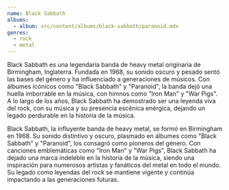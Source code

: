 ```yaml
---
name: Black Sabbath
albums:
  - album: src/content/albums/black-sabbath/paranoid.mdx
genres:
  - rock
  - metal
---
```


Black Sabbath es una legendaria banda de heavy metal originaria de Birmingham, Inglaterra. Fundada en 1968, su sonido oscuro y pesado sentó las bases del género y ha influenciado a generaciones de músicos. Con álbumes icónicos como "Black Sabbath" y "Paranoid", la banda dejó una huella imborrable en la música, con himnos como "Iron Man" y "War Pigs". A lo largo de los años, Black Sabbath ha demostrado ser una leyenda viva del rock, con su música y su presencia escénica enérgica, dejando un legado perdurable en la historia de la música.

Black Sabbath, la influyente banda de heavy metal, se formó en Birmingham en 1968. Su sonido distintivo y oscuro, plasmado en álbumes como "Black Sabbath" y "Paranoid", los consagró como pioneros del género. Con canciones emblemáticas como "Iron Man" y "War Pigs", Black Sabbath ha dejado una marca indeleble en la historia de la música, siendo una inspiración para numerosos artistas y fanáticos del metal en todo el mundo. Su legado como leyendas del rock se mantiene vigente y continúa impactando a las generaciones futuras.
